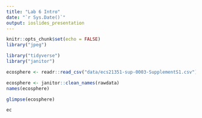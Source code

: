 ```yaml
---
title: "Lab 6 Intro"
date: "`r Sys.Date()`"
output: ioslides_presentation
---
```


```r
knitr::opts_chunk$set(echo = FALSE)
library("jpeg")
```

```r
library("tidyverse")
library("janitor")
```

```r
ecosphere <- readr::read_csv("data/ecs21351-sup-0003-SupplementS1.csv")
```

```r
ecosphere <- janitor::clean_names(rawdata)
names(ecosphere)
```

```r
glimpse(ecosphere)
```

```r
ec
```

```r

```

```r

```

```r

```

```r

```

```r

```

```r

```

```r

```
